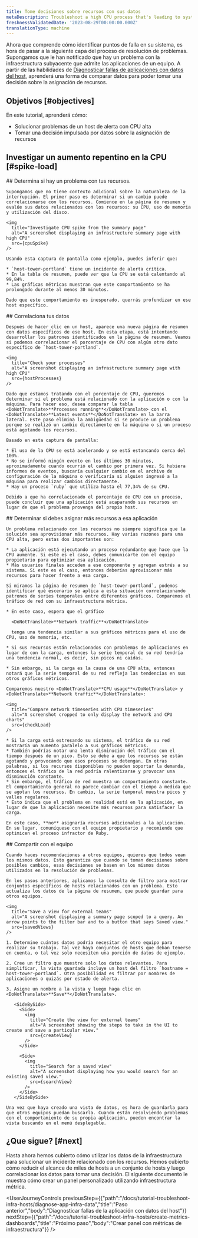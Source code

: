 ```yaml
---
title: Tome decisiones sobre recursos con sus datos
metaDescription: Troubleshoot a high CPU process that's leading to system outages.
freshnessValidatedDate: '2023-08-29T00:00:00.000Z'
translationType: machine
---
```








Ahora que comprende cómo identificar puntos de falla en su sistema, es hora de pasar a la siguiente capa del proceso de resolución de problemas. Supongamos que le han notificado que hay un problema con la infraestructura subyacente que admite las aplicaciones de un equipo. A partir de las habilidades de [Diagnosticar fallas de aplicaciones con datos del host](/docs/tutorial-diagnose-infra-bottlenecks/diagnose-app-infra-data), aprenderá una forma de comparar datos para poder tomar una decisión sobre la asignación de recursos.

## Objetivos [#objectives]

En este tutorial, aprenderá cómo:

* Solucionar problemas de un host de alerta con CPU alta
* Tomar una decisión impulsada por datos sobre la asignación de recursos

## Investigar un aumento repentino en la CPU [#spike-load]

<Steps>
  <Step>
    ## Determina si hay un problema con tus recursos.

    Supongamos que no tiene contexto adicional sobre la naturaleza de la interrupción. El primer paso es determinar si un cambio puede correlacionarse con los recursos. Comience en la página de resumen y evalúe sus datos relacionados con los recursos: su CPU, uso de memoria y utilización del disco.

    <img
      title="Investigate CPU spike from the summary page"
      alt="A screenshot displaying an infrastructure summary page with high CPU"
      src={cpuSpike}
    />

    Usando esta captura de pantalla como ejemplo, puedes inferir que:

    * `host-tower-portland` tiene un incidente de alerta crítica.
    * En la tabla de resumen, puede ver que la CPU se está calentando al 99,84%.
    * Las gráficas métricas muestran que este comportamiento se ha prolongado durante al menos 30 minutos.

    Dado que este comportamiento es inesperado, querrás profundizar en ese host específico.
  </Step>

  <Step>
    ## Correlaciona tus datos

    Después de hacer clic en un host, aparece una nueva página de resumen con datos específicos de ese host. En esta etapa, está intentando desarrollar los patrones identificados en la página de resumen. Veamos si podemos correlacionar el porcentaje de CPU con algún otro dato específico de `host-tower-portland`.

    <img
      title="Check your processes"
      alt="A screenshot displaying an infrastructure summary page with high CPU"
      src={hostProcesses}
    />

    Dado que estamos tratando con el porcentaje de CPU, queremos determinar si el problema está relacionado con la aplicación o con la máquina. Para hacer eso, desea comparar la tabla <DoNotTranslate>**Processes running**</DoNotTranslate> con el <DoNotTranslate>**Latest events**</DoNotTranslate> en la barra lateral. Este paso elimina la ambigüedad si se produce un problema porque se realizó un cambio directamente en la máquina o si un proceso está agotando los recursos.

    Basado en esta captura de pantalla:

    * El uso de la CPU se está acelerando y se está estancando cerca del 100%.
    * No se informó ningún evento en los últimos 30 minutos, aproximadamente cuando ocurrió el cambio por primera vez. Si hubiera informes de eventos, buscaría cualquier cambio en el archivo de configuración de la máquina o verificaría si alguien ingresó a la máquina para realizar cambios directamente.
    * Hay un proceso `ruby` que utiliza hasta el 77,34% de su CPU.

    Debido a que ha correlacionado el porcentaje de CPU con un proceso, puede concluir que una aplicación está acaparando sus recursos en lugar de que el problema provenga del propio host.
  </Step>

  <Step>
    ## Determinar si debes asignar más recursos a esa aplicación

    Un problema relacionado con los recursos no siempre significa que la solución sea aprovisionar más recursos. Hay varias razones para una CPU alta, pero estas dos importantes son:

    * La aplicación está ejecutando un proceso redundante que hace que la CPU aumente. Si este es el caso, debes comunicarte con el equipo propietario para optimizar esa aplicación.
    * Más usuarios finales acceden a ese componente y agregan estrés a su sistema. Si este es el caso, entonces deberías aprovisionar más recursos para hacer frente a esa carga.

    Si miramos la página de resumen de `host-tower-portland`, podemos identificar qué escenario se aplica a esta situación correlacionando patrones de series temporales entre diferentes gráficos. Comparemos el tráfico de red con su infraestructura métrica.

    * En este caso, espera que el gráfico

      <DoNotTranslate>**Network traffic**</DoNotTranslate>

      tenga una tendencia similar a sus gráficos métricos para el uso de CPU, uso de memoria, etc.

    * Si sus recursos están relacionados con problemas de aplicaciones en lugar de con la carga, entonces la serie temporal de su red tendría una tendencia normal, es decir, sin picos ni caídas.

    * Sin embargo, si la carga es la causa de una CPU alta, entonces notará que la serie temporal de su red refleja las tendencias en sus otros gráficos métricos.

    Comparemos nuestro <DoNotTranslate>**CPU usage**</DoNotTranslate> y <DoNotTranslate>**Network traffic**</DoNotTranslate>:

    <img
      title="Compare network timeseries with CPU timeseries"
      alt="A screenshot cropped to only display the network and CPU charts"
      src={checkLoad}
    />

    * Si la carga está estresando su sistema, el tráfico de su red mostraría un aumento paralelo a sus gráficos métricos.
    * También podrías notar una lenta disminución del tráfico con el tiempo después de un pico. Esto se debe a que los recursos se están agotando y provocando que esos procesos se detengan. En otras palabras, si los recursos disponibles no pueden soportar la demanda, entonces el tráfico de la red podría ralentizarse y provocar una disminución constante.
    * Sin embargo, el tráfico de red muestra un comportamiento constante. El comportamiento general no parece cambiar con el tiempo a medida que se agotan los recursos. En cambio, la serie temporal muestra picos y valles regulares.
    * Esto indica que el problema en realidad está en la aplicación, en lugar de que la aplicación necesite más recursos para satisfacer la carga.

    En este caso, **no** asignaría recursos adicionales a la aplicación. En su lugar, comuníquese con el equipo propietario y recomiende que optimicen el proceso infractor de Ruby.
  </Step>

  <Step>
    ## Compartir con el equipo

    Cuando haces recomendaciones a otros equipos, quieres que todos vean los mismos datos. Esto garantiza que cuando se toman decisiones sobre posibles cambios, esas decisiones se basen en los mismos datos utilizados en la resolución de problemas.

    En los pasos anteriores, aplicamos la consulta de filtro para mostrar conjuntos específicos de hosts relacionados con un problema. Esto actualiza los datos de la página de resumen, que puede guardar para otros equipos.

    <img
      title="Save a view for external teams"
      alt="A screenshot displaying a summary page scoped to a query. An arrow points to the filter bar and to a button that says Saved view."
      src={savedViews}
    />

    1. Determine cuántos datos podría necesitar el otro equipo para realizar su trabajo. Tal vez haya conjuntos de hosts que deban tenerse en cuenta, o tal vez solo necesiten una porción de datos de ejemplo.

    2. Cree un filtro que muestre solo los datos relevantes. Para simplificar, la vista guardada incluye un host del filtro `hostname = host-tower-portland`. Otra posibilidad es filtrar por nombres de aplicaciones o quizás por estado de alerta.

    3. Asigne un nombre a la vista y luego haga clic en <DoNotTranslate>**Save**</DoNotTranslate>.

       <SideBySide>
         <Side>
           <img
             title="Create the view for external teams"
             alt="A screenshot showing the steps to take in the UI to create and save a particular view."
             src={createView}
           />
         </Side>

         <Side>
           <img
             title="Search for a saved view"
             alt="A screenshot displaying how you would search for an existing saved view."
             src={searchView}
           />
         </Side>
       </SideBySide>

    Una vez que haya creado una vista de datos, es hora de guardarla para que otros equipos puedan buscarla. Cuando están resolviendo problemas con el comportamiento de su propia aplicación, pueden encontrar la vista buscando en el menú desplegable.
  </Step>
</Steps>

## ¿Que sigue? [#next]

Hasta ahora hemos cubierto cómo utilizar los datos de la infraestructura para solucionar un incidente relacionado con los recursos. Hemos cubierto cómo reducir el alcance de miles de hosts a un conjunto de hosts y luego correlacionar los datos para tomar una decisión. El siguiente documento le muestra cómo crear un panel personalizado utilizando infraestructura métrica.

<UserJourneyControls
  previousStep={{"path":"/docs/tutorial-troubleshoot-infra-hosts/diagnose-app-infra-data","title":"Paso anterior","body":"Diagnosticar fallas de la aplicación con datos del host"}}
  nextStep={{"path":"/docs/tutorial-troubleshoot-infra-hosts/create-metrics-dashboards","title":"Próximo paso","body":"Crear panel con métricas de infraestructura"}}
/>